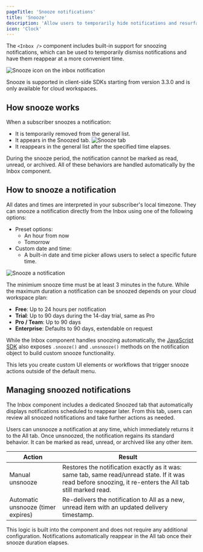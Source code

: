 ```yaml
---
pageTitle: 'Snooze notifications'
title: 'Snooze'
description: 'Allow users to temporarily hide notifications and resurface them later using built-in snooze functionality in the Inbox component.'
icon: 'Clock'
---
```


The `<Inbox />` component includes built-in support for snoozing notifications, which can be used to temporarily dismiss notifications and have them reappear at a more convenient time.

![Snooze icon on the inbox notification](/images/inbox/snooze.png)

<Callout type="info">Snooze is supported in client-side SDKs starting from version 3.3.0 and is only available for cloud workspaces.</Callout>

## How snooze works

When a subscriber snoozes a notification:

- It is temporarily removed from the general list.
- It appears in the Snoozed tab.
  ![Snooze tab](/images/inbox/snooze-tab.png)
- It reappears in the general list after the specified time elapses.

During the snooze period, the notification cannot be marked as read, unread, or archived. All of these behaviors are handled automatically by the Inbox component.

## How to snooze a notification

All dates and times are interpreted in your subscriber's local timezone. They can snooze a notification directly from the Inbox using one of the following options:

- Preset options:
  - An hour from now
  - Tomorrow
- Custom date and time:
  - A built-in date and time picker allows users to select a specific future time.

![Snooze a notification](/images/inbox/snooze-notification.png)

The minimium snooze time must be at least 3 minutes in the future. While the maximum duration a notification can be snoozed depends on your cloud workspace plan:
- **Free**: Up to 24 hours per notification
- **Trial**: Up to 90 days during the 14-day trial, same as Pro
- **Pro / Team**: Up to 90 days
- **Enterprise**: Defaults to 90 days, extendable on request

While the Inbox component handles snoozing automatically, the [JavaScript SDK](/platform/sdks/javascript#methods) also exposes `.snooze()` and `.unsnooze()` methods on the notification object to build custom snooze functionality.

This lets you create custom UI elements or workflows that trigger snooze actions outside of the default menu.

## Managing snoozed notifications

The Inbox component includes a dedicated Snoozed tab that automatically displays notifications scheduled to reappear later. From this tab, users can review all snoozed notifications and take further actions as needed.

Users can unsnooze a notification at any time, which immediately returns it to the All tab. Once unsnoozed, the notification regains its standard behavior. It can be marked as read, unread, or archived like any other item.

| Action             |  Result  |
| ------------------ | --------------------------------------------------------------------------- |
| Manual unsnooze    | Restores the notification exactly as it was: same tab, same read/unread state. If it was read before snoozing, it re-enters the All tab still marked read. |
| Automatic unsnooze (timer expires) | Re-delivers the notification to All as a new, unread item with an updated delivery timestamp.|

This logic is built into the component and does not require any additional configuration. Notifications automatically reappear in the All tab once their snooze duration elapses.
